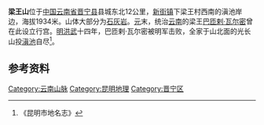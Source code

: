 {{Otheruses|梁王山 (消歧义)|other=其他同名地名}}
{{coord|24|43|54|N|102|41|40|E|region:CN_type:mountain|display=title}}
{{Location map
 |China Yunnan
 |mark=<!--dot-->Red pog.svg
 |lat_deg=24|lat_min=43|lat_sec =54
 |lon_deg=102|lon_min=41|lon_sec =40
 |caption=梁王山在[[云南省|云南省]]的位置。
 |position=right
 |width=240
 |float=right
}}
'''梁王山'''位于[[中国|中国]][[云南省|云南省]][[晋宁县|晋宁县]]县城东北12公里，[[新街镇_(晋宁县)|新街镇]]下梁王村西南的滇池岸边，海拔1934米。山体大部分为[[石灰岩|石灰岩]]。[[元|元]]末，统治[[云南|云南]]的梁王[[巴匝剌·瓦尔密|巴匝剌·瓦尔密]]曾在此设立行宫。[[明|明]][[洪武|洪武]]十四年，巴匝剌·瓦尔密被明军击败，全家于山北面的光长山投[[滇池|滇池]]自尽<ref>《昆明市地名志》</ref>。

==参考资料==
{{reflist}}

[[Category:云南山脉|Category:云南山脉]]
[[Category:昆明地理|Category:昆明地理]]
[[Category:晋宁区|Category:晋宁区]]